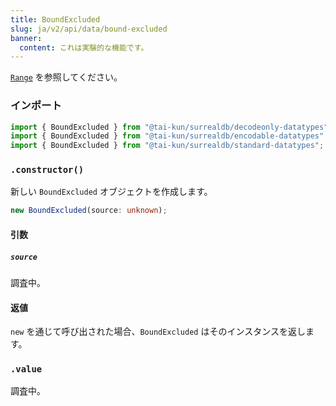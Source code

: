 ```yaml
---
title: BoundExcluded
slug: ja/v2/api/data/bound-excluded
banner:
  content: これは実験的な機能です。
---
```



[`Range`](/v2/api/data/range) を参照してください。

### インポート

```ts
import { BoundExcluded } from "@tai-kun/surrealdb/decodeonly-datatypes";
import { BoundExcluded } from "@tai-kun/surrealdb/encodable-datatypes";
import { BoundExcluded } from "@tai-kun/surrealdb/standard-datatypes";
```

### `.constructor()`

新しい `BoundExcluded` オブジェクトを作成します。

```ts
new BoundExcluded(source: unknown);
```

#### 引数

##### `source`

調査中。

#### 返値

`new` を通じて呼び出された場合、`BoundExcluded` はそのインスタンスを返します。

### `.value` <Badge variant="instance" /><Badge variant="property" /><Badge variant="decodeonly" />

調査中。
